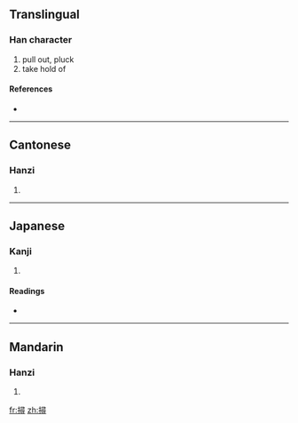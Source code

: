 {{also|挦}}
==Translingual==

===Han character===
{{Han char|rn=64|rad=手|as=12|sn=15|four=5704<sub>6</sub>|canj=手尸一戈 (QSMI)}}

# pull out, pluck
# take hold of

====References====
* {{Han ref|kx=0454.010|dkj=12691|dj=0803.180|hdz=31963.070|uh=648F|ud=25743|bh=E5B4|bd=58804}}

----

==Cantonese==

===Hanzi===
{{yue-hanzi|jyut=|y=cham4|sim=挦}}

# {{defn|Cantonese}}

----

==Japanese==

===Kanji===
{{ja-kanji|grade=|rs=手12}}

# {{defn|Japanese}}

====Readings====
* {{ja-readings|on=[[さん]] (san), [[ざん]] (zan), [[しん]] (shin), [[じん]] (jin)|kun=[[とる]] (toru)}}

----

==Mandarin==

===Hanzi===
{{cmn-hanzi|sim=挦|pin=[[xún]] ([[xun2]])|wg=hsün<sup>2</sup>}}

# {{defn|Mandarin}}

[[fr:撏]]
[[zh:撏]]